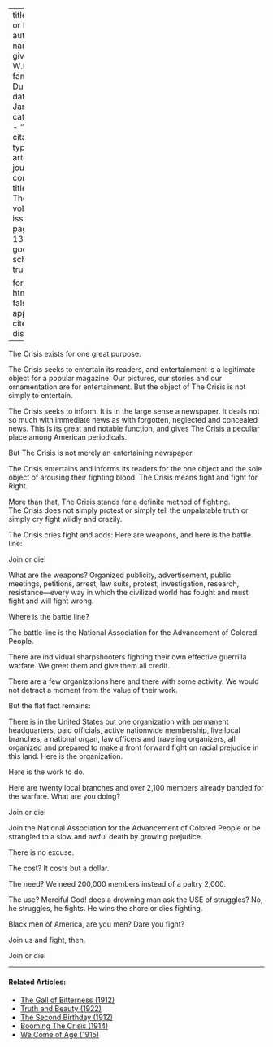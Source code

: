 
---
title: 'Join or Die'
author:
  - name:
      given: W.E.B.
      family: Du Bois
date: Jan. 1914
categories: 
  - ""
citation: 
  type: article-journal
  container-title: The Crisis
  volume: 7
  issue: 3
  page: 133-134
google-scholar: true

format:
  html:
    toc: false
    appendix-cite-as: display
---


<span class = "small-caps">The Crisis</span> exists for one great purpose.

<span class = "small-caps">The Crisis</span> seeks to entertain its readers, and entertainment is a legitimate object for a popular magazine. Our pictures, our stories and our ornamentation are for entertainment. But the object of <span class = "small-caps">The Crisis</span> is not simply to entertain.

<span class = "small-caps">The Crisis</span> seeks to inform. It is in the large sense a newspaper. It deals not so much with immediate news as with forgotten, neglected and concealed news. This is its great and notable
function, and gives <span class = "small-caps">The Crisis</span> a peculiar place among American periodicals.

But <span class = "small-caps">The Crisis</span> is not merely an entertaining newspaper.

<span class = "small-caps">The Crisis</span> entertains and informs its readers for the one object and the sole object of arousing their fighting blood. <span class = "small-caps">The Crisis</span> means fight and fight for Right.

More than that, <span class = "small-caps">The Crisis</span> stands for a definite method of fighting. <span class = "small-caps">The Crisis</span> does not simply protest or simply tell the unpalatable truth or simply cry fight wildly and crazily.

<span class = "small-caps">The Crisis</span> cries fight and adds: Here are weapons, and here is the battle line:

Join or die!

What are the weapons? Organized publicity, advertisement, public meetings, petitions, arrest, law suits, protest, investigation, research, resistance---every way in which the civilized world has fought and must fight and will fight wrong.

Where is the battle line?

The battle line is the <span class = "small-caps">National Association for the Advancement of Colored People</span>.

There are individual sharpshooters fighting their own effective guerrilla warfare. We greet them and give them all credit.

There are a few organizations here and there with some activity. We would not detract a moment from the value of their work.

But the flat fact remains:

There is in the United States but one organization with permanent headquarters, paid officials, active nation­wide membership, live local branches, a national organ, law officers and traveling organizers, all organized and prepared to make a front forward fight on racial prejudice in this land.
Here is the organization.

Here is the work to do.

Here are twenty local branches and over 2,100 members already banded for the warfare.
What are you doing?

Join or die!

Join the <span class = "small-caps">National Association for the Advancement of Colored People</span> or be strangled to a slow and awful death by growing prejudice.

There is no excuse.

The cost? It costs but a dollar.

The need? We need 200,000 members instead of a paltry 2,000.

The use? Merciful God! does a drowning man ask the USE of struggles? No, he struggles, he fights. He wins the shore or dies fighting.

Black men of America, are you men? Dare you fight?

Join us and fight, then.

Join or die!

<!-- Similar articles start here -->

<hr>
#### Related Articles:

* [The Gall of Bitterness (1912)](/Volumes/03/04/gail_of_bitterness.html)
* [Truth and Beauty (1922)](/Volumes/25/01/truth_and_beauty.html)
* [The Second Birthday (1912)](/Volumes/05/01/second_birthday.html)
* [Booming The Crisis (1914)](/Volumes/07/05/booming_crisis.html)
* [We Come of Age (1915)](/Volumes/11/01/we_come_of_age.html)

<!-- Similar articles end here -->